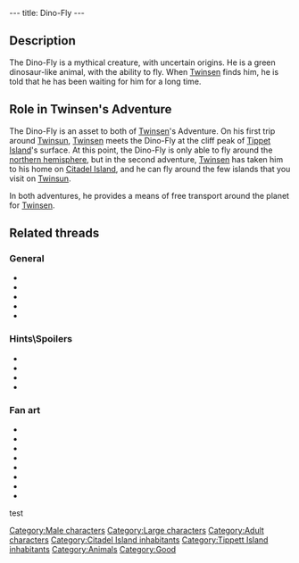 ---
title: Dino-Fly
---

{{Character|
Name=Dino-Fly|
Image=DVDINO.jpg|
Race=Dino-Fly|
Gender=Male|
Size=Large|
Age=Adult}}

==Description==

The Dino-Fly is a mythical creature, with uncertain origins. He is a green dinosaur-like animal, with the ability to fly. When [[Twinsen]] finds him, he is told that he has been waiting for him for a long time.

==Role in Twinsen's Adventure==

The Dino-Fly is an asset to both of [[Twinsen]]'s Adventure. On his first trip around [[Twinsun]], [[Twinsen]] meets the Dino-Fly at the cliff peak of [[Tippet Island]]'s surface. At this point, the Dino-Fly is only able to fly around the [[northern hemisphere]], but in the second adventure, [[Twinsen]] has taken him to his home on [[Citadel Island]], and he can fly around the few islands that you visit on [[Twinsun]].

In both adventures, he provides a means of free transport around the planet for [[Twinsen]]. 

==Related threads==
===General===
* {{thread|id=5932|title=LBA2 Mysteries}}
* {{thread|id=2865|title=Dino Fly}}
* {{thread|id=1860|title=LBA1 Vs LBA2}}
* {{thread|id=1352|title=Another weird savegame}}
* {{thread|id=125|title=Dinofly}}

===Hints\Spoilers===
* {{thread|id=7360|title=Found a way to make your Dino-Fly fly with the rain}}
* {{thread|id=6159|title=fly}}
* {{thread|id=6166|title=ARGH!!!!!!!!! how du u get the bloody dinofly cured?????}}
* {{thread|id=2543|title=Dinofly Maddness}}

===Fan art===
* {{thread|id=6222|title=For those interested to see what a cell-shaded LBA would look like}}
* {{post|id=161370|title=Edited Film Pictures}}
* {{post|id=74509|title=Metal Gear Twinsen}}
* {{thread|id=9972|title=Just having a go...}}
* {{post|id=229377|title=LBA comics??}}
* {{thread|id=6093|title=Flash fan movie}}
* {{post|id=55978|title=Lba3}}
* {{thread|id=4362|title=Returnig to Hamalayi...}}

{{Stub}}

[[Category:Male characters]]
[[Category:Large characters]]
[[Category:Adult characters]]
[[Category:Citadel Island inhabitants]]
[[Category:Tippett Island inhabitants]]
[[Category:Animals]]
[[Category:Good]]
test